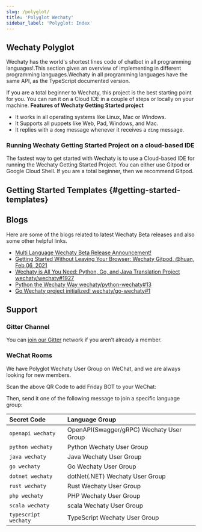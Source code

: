```yaml
---
slug: /polyglot/
title: 'Polyglot Wechaty'
sidebar_label: 'Polyglot: Index'
---
```


<!-- MDX import -->


<Badges />

<PolyglotTable />

## Wechaty Polyglot

Wechaty has the world's shortest lines code of chatbot in all programming languages!.This section gives an overview of implementing in different programming languages.Wechaty in all programming languages have the same API, as the TypeScript documented version.

If you are a total beginner to Wechaty, this project is the best starting point for you. You can run it on a Cloud IDE in a couple of steps or locally on your machine.
**Features of Wechaty Getting Started project**

* It works in all operating systems like Linux, Mac or Windows.
* It Supports all puppets like Web, Pad, Windows, and Mac.
* It replies with a `dong` message whenever it receives a `ding` message.

### Running Wechaty Getting Started Project on a cloud-based IDE

The fastest way to get started with Wechaty is to use a Cloud-based IDE for running the Wechaty Getting Started Project. You can either use Gitpod or Google Cloud Shell.
If you are a total beginner, then we recommend Gitpod.

## Getting Started Templates {#getting-started-templates}

<GettingStartedTemplates />

## Blogs

Here are some of the blogs related to latest Wechaty Beta releases and also some other helpful links.

* [Multi Language Wechaty Beta Release Announcement!](https://wechaty.js.org/2020/06/19/multi-language-wechaty-beta-release/)
* [Getting Started Without Leaving Your Browser: Wechaty Gitpod, @huan, Feb 06, 2021](https://wechaty.js.org/2021/02/06/wechaty-getting-started-without-leave-your-browser/)
* [Wechaty is All You Need: Python, Go, and Java Translation Project wechaty/wechaty#1927](https://github.com/wechaty/wechaty/discussions/1927)
* [Python the Wechaty Way wechaty/python-wechaty#13](https://github.com/wechaty/python-wechaty/issues/13)
* [Go Wechaty project initialized! wechaty/go-wechaty#1](https://github.com/wechaty/go-wechaty/issues/1)

## Support

### Gitter Channel

You can [join our Gitter](https://gitter.im/wechaty/wechaty) network if you aren’t already a member.

### WeChat Rooms

We have Polyglot Wechaty User Group on WeChat, and we are always looking for new members.


Scan the above QR Code to add Friday BOT to your WeChat:

<FridayQrCodeImage />

Then, send it one of the following message to join a specific language group:

| Secret Code | Language Group |
| :--- | :--- |
| `openapi wechaty` | OpenAPI(Swagger/gRPC) Wechaty User Group |
| `python wechaty` | Python Wechaty User Group |
| `java wechaty` | Java Wechaty User Group |
| `go wechaty` | Go Wechaty User Group |
| `dotnet wechaty` | dotNet(.NET) Wechaty User Group |
| `rust wechaty` | Rust Wechaty User Group |
| `php wechaty` | PHP Wechaty User Group |
| `scala wechaty` | scala Wechaty User Group |
| `typescript wechaty` | TypeScript Wechaty User Group |

